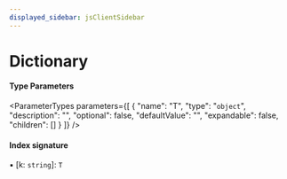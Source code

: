```yaml
---
displayed_sidebar: jsClientSidebar
---
```



# Dictionary

#### Type Parameters

<ParameterTypes parameters={[
  {
    "name": "T",
    "type": "`object`",
    "description": "",
    "optional": false,
    "defaultValue": "",
    "expandable": false,
    "children": []
  }
]} />

#### Index signature

▪ [k: `string`]: `T`
